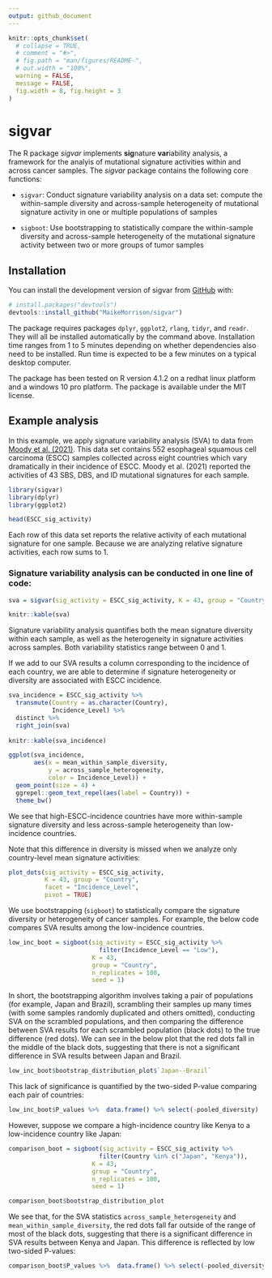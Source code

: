 ```yaml
---
output: github_document
---
```


<!-- README.md is generated from README.Rmd. Please edit that file -->

```r
knitr::opts_chunk$set(
  # collapse = TRUE,
  # comment = "#>",
  # fig.path = "man/figures/README-",
  # out.width = "100%",
  warning = FALSE, 
  message = FALSE,
  fig.width = 8, fig.height = 3
)
```

# sigvar

<!-- badges: start -->
<!-- badges: end -->

The R package *sigvar* implements **sig**nature **var**iability analysis, a framework for the analyis of mutational signature activities within and across cancer samples. The *sigvar* package contains the following core functions:

* `sigvar`: Conduct signature variability analysis on a data set: compute the within-sample diversity and across-sample heterogeneity  of mutational signature activity in one or multiple populations of samples

* `sigboot`: Use bootstrapping to statistically compare the within-sample diversity and across-sample heterogeneity of the mutational signature activity between two or more groups of tumor samples

<!-- *sigvar* also includes accessory functions for the visualization of mutational signature data, such as:  -->

<!-- * `plot_SBS_spectrum`: Plot the SBS mutational spectrum of one or more samples or mutational signatures -->

<!-- * `plot_dots`: Plot the mean mutational signature contributions of one or more groups of samples -->

## Installation

You can install the development version of sigvar from [GitHub](https://github.com/MaikeMorrison/sigvar) with:

```r
# install.packages("devtools")
devtools::install_github("MaikeMorrison/sigvar")
```

The package requires packages `dplyr`, `ggplot2`, `rlang`, `tidyr`, and `readr`. They will all be installed automatically by the command above. Installation time ranges from 1 to 5 minutes depending on whether dependencies also need to be installed. Run time is expected to be a few minutes on a typical desktop computer.

<!-- See vignettes for detailed examples of using sigvar on real datasets. -->

The package has been tested on R version 4.1.2 on a redhat linux platform and a windows 10 pro platform. The package is available under the MIT license.



<!-- ## Example -->

<!-- This is a basic example which shows you how to import results from SigProfiler and plot the signature attributions: -->

<!-- ```{r example} -->
<!-- library(sigvar) -->

<!-- SPfolder = system.file("extdata", "example_SigProfiler_results", package = "sigvar") -->
<!-- Qlist = import_SigProfiler(SPfolder) -->
<!-- plot_dots(Qlist[[1]]) -->
<!-- ``` -->

## Example analysis

In this example, we apply signature variability analysis (SVA) to data from [Moody et al. (2021)](https://www.nature.com/articles/s41588-021-00928-6). This data set contains 552 esophageal squamous cell carcinoma (ESCC) samples collected across eight countries which vary dramatically in their incidence of ESCC. Moody et al. (2021) reported the activities of 43 SBS, DBS, and ID mutational signatures for each sample.


```r
library(sigvar)
library(dplyr)
library(ggplot2)

head(ESCC_sig_activity)
```

Each row of this data set reports the relative activity of each mutational signature for one sample. Because we are analyzing relative signature activities, each row sums to 1.


### Signature variability analysis can be conducted in one line of code:

```r
sva = sigvar(sig_activity = ESCC_sig_activity, K = 43, group = "Country")

knitr::kable(sva)
```

Signature variability analysis quantifies both the mean signature diversity within each sample, as well as the heterogeneity in signature activities across samples. Both variability statistics range between 0 and 1. 

If we add to our SVA results a column corresponding to the incidence of each country, we are able to determine if signature heterogeneity or diversity are associated with ESCC incidence. 

```r
sva_incidence = ESCC_sig_activity %>% 
  transmute(Country = as.character(Country), 
            Incidence_Level) %>%
  distinct %>%
  right_join(sva)
  
knitr::kable(sva_incidence)

ggplot(sva_incidence,
       aes(x = mean_within_sample_diversity, 
           y = across_sample_heterogeneity, 
           color = Incidence_Level)) + 
  geom_point(size = 4) +
  ggrepel::geom_text_repel(aes(label = Country)) +
  theme_bw()
```

We see that high-ESCC-incidence countries have more within-sample signature diversity and less across-sample heterogeneity than low-incidence countries.

<!-- ```{r} -->
<!-- sva_incidence %>%  -->
<!--   tidyr::pivot_longer(cols = c(across_sample_heterogeneity, mean_within_sample_diversity), -->
<!--                       names_to = "Variability_statistic") %>% -->
<!-- ggplot(aes(x = Incidence_Level, y = value, fill = Incidence_Level)) +  -->
<!--   geom_violin(color = NA, alpha = 0.75) + -->
<!--   ggbeeswarm::geom_beeswarm() + -->
<!--   ggpubr::stat_compare_means(method = "t.test") +  -->
<!--   facet_wrap(~ Variability_statistic, scales = "free") + -->
<!--   theme_bw() -->
<!-- ``` -->


Note that this difference in diversity is missed when we analyze only country-level mean signature activities:

```r
plot_dots(sig_activity = ESCC_sig_activity, 
          K = 43, group = "Country", 
          facet = "Incidence_Level", 
          pivot = TRUE)
```


We use bootstrapping (`sigboot`) to statistically compare the signature diversity or heterogeneity of cancer samples. For example, the below code compares SVA results among the low-incidence countries.

```r
low_inc_boot = sigboot(sig_activity = ESCC_sig_activity %>% 
                         filter(Incidence_Level == "Low"),
                       K = 43, 
                       group = "Country",
                       n_replicates = 100, 
                       seed = 1)
```

In short, the bootstrapping algorithm involves taking a pair of populations (for example, Japan and Brazil), scrambling their samples up many times (with some samples randomly duplicated and others omitted), conducting SVA on the scrambled populations, and then comparing the difference between SVA results for each scrambled population (black dots) to the true difference (red dots). We can see in the below plot that the red dots fall in the middle of the black dots, suggesting that there is not a significant difference in SVA results between Japan and Brazil. 

```r
low_inc_boot$bootstrap_distribution_plot$`Japan--Brazil`
```

This lack of significance is quantified by the two-sided P-value comparing each pair of countries: 

```r
low_inc_boot$P_values %>%  data.frame() %>% select(-pooled_diversity)
```

However, suppose we compare a high-incidence country like Kenya to a low-incidence country like Japan:

```r
comparison_boot = sigboot(sig_activity = ESCC_sig_activity %>% 
                         filter(Country %in% c("Japan", "Kenya")),
                       K = 43, 
                       group = "Country",
                       n_replicates = 100, 
                       seed = 1)

comparison_boot$bootstrap_distribution_plot
```

We see that, for the SVA statistics `across_sample_heterogeneity` and `mean_within_sample_diversity`, the red dots fall far outside of the range of most of the black dots, suggesting that there is a significant difference in SVA results between Kenya and Japan. This difference is reflected by low two-sided P-values:

```r
comparison_boot$P_values %>%  data.frame() %>% select(-pooled_diversity)
```


